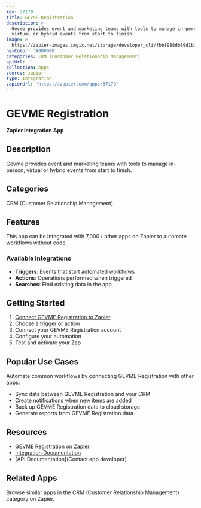 ```yaml
---
key: 37179
title: GEVME Registration
description: >-
  Gevme provides event and marketing teams with tools to manage in-person,
  virtual or hybrid events from start to finish.
image: >-
  https://zapier-images.imgix.net/storage/developer_cli/fbbf988db89d1b18f8633005cecee239.png?auto=format%2Ccompress&ixlib=python-3.0.0&q=50
hexColor: '#000000'
categories: CRM (Customer Relationship Management)
apiUrl: ''
collection: Apps
source: zapier
type: Integration
zapierUrl: 'https://zapier.com/apps/37179'
---
```

# GEVME Registration

**Zapier Integration App**

## Description

Gevme provides event and marketing teams with tools to manage in-person, virtual or hybrid events from start to finish.

## Categories

CRM (Customer Relationship Management)

## Features

This app can be integrated with 7,000+ other apps on Zapier to automate workflows without code.

### Available Integrations

- **Triggers**: Events that start automated workflows
- **Actions**: Operations performed when triggered
- **Searches**: Find existing data in the app

## Getting Started

1. [Connect GEVME Registration to Zapier](https://zapier.com/apps/37179)
2. Choose a trigger or action
3. Connect your GEVME Registration account
4. Configure your automation
5. Test and activate your Zap

## Popular Use Cases

Automate common workflows by connecting GEVME Registration with other apps:

- Sync data between GEVME Registration and your CRM
- Create notifications when new items are added
- Back up GEVME Registration data to cloud storage
- Generate reports from GEVME Registration data

## Resources

- [GEVME Registration on Zapier](https://zapier.com/apps/37179)
- [Integration Documentation](https://zapier.com/apps/37179/integrations)
- [API Documentation](Contact app developer)

## Related Apps

Browse similar apps in the CRM (Customer Relationship Management) category on Zapier.
